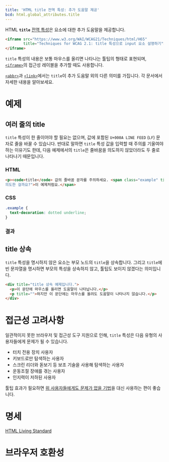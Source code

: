 ```yaml
---
title: 'HTML title 전역 특성: 추가 도움말 제공'
bcd: html.global_attributes.title
---
```


HTML **`title`** [전역 특성](.)은 요소에 대한 추가 도움말을 제공합니다.

<HTMLDemo height={180}>

```html
<iframe src="https://www.w3.org/WAI/WCAG21/Techniques/html/H65"
        title="Techniques for WCAG 2.1: title 특성으로 input 요소 설명하기">
</iframe>
```

</HTMLDemo>

`title` 특성의 내용은 보통 마우스를 올리면 나타나는 툴팁의 형태로 표현되며, [`<iframe>`](../Element/iframe)의 접근성 레이블을 추가할 때도 사용합니다.

[`<abbr>`](../Element/abbr#특성)과 [`<link>`](../Element/link#term-title)에서는 `title`이 추가 도움말 외의 다른 의미를 가집니다. 각 문서에서 자세한 내용을 알아보세요.

# 예제

## 여러 줄의 title

`title` 특성이 한 줄이어야 할 필요는 없으며, 값에 포함된 `U+000A LINE FEED` (`LF`) 문자로 줄을 바꿀 수 있습니다. 반대로 말하면 `title` 특성 값을 입력할 때 주의를 기울여야 하는 이유기도 한데, 다음 예제에서의 `title`은 줄바꿈을 의도하지 않았더라도 두 줄로 나타나기 때문입니다.

### HTML

```html name=multiline
<p><code>title</code> 값의 줄바꿈 문자를 주의하세요. <span class="example" title="줄바꿈을 정말
의도한 걸까요?">이 예제처럼요.</span>
```

### CSS
```css name=multiline
.example {
  text-decoration: dotted underline; 
}
```

### 결과

<LiveExample height={80} name="multiline" />

## title 상속

`title` 특성을 명시하지 않은 요소는 부모 노드의 `title`을 상속합니다. 그리고 `title`에 빈 문자열을 명시하면 부모의 특성을 상속하지 않고, 툴팁도 보이지 않겠다는 의미입니다.

```html name=inheritance
<div title="title 상속 예제입니다.">
  <p>이 문단에 마우스를 올리면 도움말이 나타납니다.</p>
  <p title="">하지만 이 문단에는 마우스를 올려도 도움말이 나타나지 않습니다.</p>
</div>
```

<LiveExample height={120} name="inheritance" />

# 접근성 고려사항

일관적이지 못한 브라우저 및 접근성 도구 지원으로 인해, `title` 특성은 다음 유형의 사용자들에게 문제가 될 수 있습니다.

- 터치 전용 장치 사용자
- 키보드로만 탐색하는 사용자
- 스크린 리더와 돋보기 등 보조 기술을 사용해 탐색하는 사용자
- 운동조절 장애를 겪는 사용자
- 인지력이 저하된 사용자

툴팁 효과가 필요하면 [위 사용자들에게도 문제가 없을 기법](https://inclusive-components.design/tooltips-toggletips/)을 대신 사용하는 편이 좋습니다.

# 명세

[HTML Living Standard](https://html.spec.whatwg.org/multipage/dom.html#the-title-attribute)

# 브라우저 호환성

<BrowserCompat data={props.bcd} />
